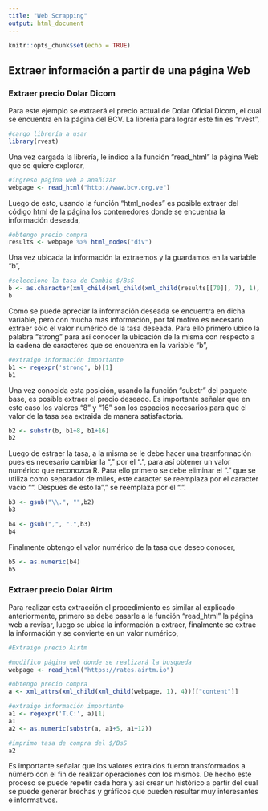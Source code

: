 ```yaml
---
title: "Web Scrapping"
output: html_document
---
```


```r
knitr::opts_chunk$set(echo = TRUE)
```

## Extraer información a partir de una página Web

### Extraer precio Dolar Dicom

Para este ejemplo se extraerá el precio actual de Dolar Oficial Dicom, el cual se encuentra en la página del BCV. La librería para lograr este fin es "rvest",

```r
#cargo librería a usar
library(rvest)

```

Una vez cargada la librería, le indico a la función "read_html" la página Web que se quiere explorar,

```r
#ingreso página web a anañizar
webpage <- read_html("http://www.bcv.org.ve")

```

Luego de esto, usando la función "html_nodes" es posible extraer del código html de la página los contenedores donde se encuentra la información deseada,

```r
#obtengo precio compra 
results <- webpage %>% html_nodes("div")
```

Una vez ubicada la información la extraemos y la guardamos en la variable "b",

```r
#selecciono la tasa de Cambio $/BsS
b <- as.character(xml_child(xml_child(xml_child(results[[70]], 7), 1), 1))
b
```


Como se puede apreciar la información deseada se encuentra en dicha variable, pero con mucha mas información, por tal motivo es necesario extraer sólo el valor numérico de la tasa deseada. Para ello primero ubico la palabra "strong" para así conocer la ubicación de la misma con respecto a la cadena de caracteres que se encuentra en la variable "b",

```r
#extraigo información importante
b1 <- regexpr('strong', b)[1]
b1
```

Una vez conocida esta posición, usando la función "substr" del paquete base, es posible extraer el precio deseado. Es importante señalar que en este caso los valores "8" y "16" son los espacios necesarios para que el valor de la tasa sea extraida de manera satisfactoria.


```r
b2 <- substr(b, b1+8, b1+16)
b2
```

Luego de estraer la tasa, a la misma se le debe hacer una trasnformación pues es necesario cambiar la "," por el ".", para así obtener un valor numérico que reconozca R. Para ello primero se debe eliminar el "." que se utiliza como separador de miles, este caracter se reemplaza por el caracter vacio "". Despues de esto la "," se reemplaza por el ".".


```r
b3 <- gsub("\\.", "",b2)
b3
```

```r
b4 <- gsub(",", ".",b3)
b4
```

Finalmente obtengo el valor numérico de la tasa que deseo conocer,

```r
b5 <- as.numeric(b4)
b5
```

### Extraer precio Dolar Airtm

Para realizar esta extracción el procedimiento es similar al explicado anteriormente, primero se debe pasarle a la función "read_html" la página web a revisar, luego se ubica la información a extraer, finalmente se extrae la información y se convierte en un valor numérico,

```r
#Extraigo precio Airtm

#modifico página web donde se realizará la busqueda
webpage <- read_html("https://rates.airtm.io")

#obtengo precio compra 
a <- xml_attrs(xml_child(xml_child(webpage, 1), 4))[["content"]]

#extraigo información importante
a1 <- regexpr('T.C:', a)[1]
a1
a2 <- as.numeric(substr(a, a1+5, a1+12))

#imprimo tasa de compra del $/BsS
a2
```

Es importante señalar que los valores extraidos fueron transformados a número con el fin de realizar operaciones con los mismos. De hecho este proceso se puede repetir cada hora y así crear un histórico a partir del cual se puede generar brechas y gráficos que pueden resultar muy interesantes e informativos.

